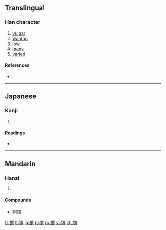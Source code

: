 {{also|蝟}}
==Translingual==

===Han character===
{{Han char|rn=94|rad=犬|as=09|sn=12|four=|canj=大竹田月 (KHWB)}}

# [[vulgar]]
# [[wanton]]
# [[low]]
# [[many]]
# [[varied]]

====References====
* {{Han ref|kx=0715.010|dkj=20536|dj=1127.020|hdz=21358.020|uh=732C|ud=29484}}

----

==Japanese==

===Kanji===
{{ja-kanji|grade=|rs=犬09}}

# {{defn|Japanese|sort=犬09}}

====Readings====
* {{ja-readings|on=[[い]] (i)|kun=[[はりねずみ]] (harinezumi)|nanori=}}

----

==Mandarin==

===Hanzi===
{{cmn-hanzi|tra=蝟|pin=[[hè]] ([[he4]]), [[wèi]] ([[wei4]]), [[xié]] ([[xie2]])|wg=ho<sup>4</sup>, wei<sup>4</sup>, hsieh<sup>2</sup>}}

# {{defn|Mandarin|sort=犬09}}

====Compounds====
* [[刺猥]]

[[fr:猬]]
[[lt:猬]]
[[ja:猬]]
[[pl:猬]]
[[ro:猬]]
[[vi:猬]]
[[zh:猬]]